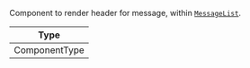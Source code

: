 Component to render header for message, within [`MessageList`](../../../../ui-components/message-list-components/message-list.mdx).

| Type          |
| ------------- |
| ComponentType |
